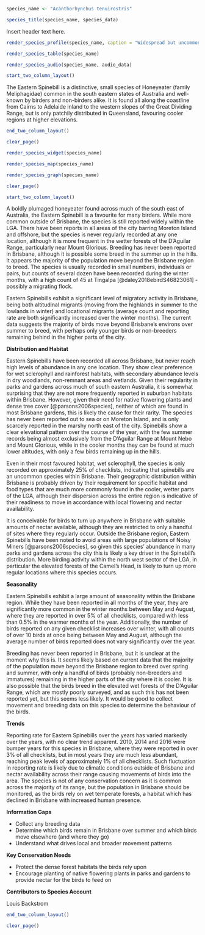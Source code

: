 ```r
species_name <- "Acanthorhynchus tenuirostris"
```

```r
species_title(species_name, species_data)
```

Insert header text here.

```r
render_species_profile(species_name, caption = "Widespread but uncommon resident and migrant to lower altitudes during winter months. Significantly more records in the cooler period of the year and clear elevational pattern indicating seasonal movements from the highlands to the lowlands and in and out of the city environs. Occurrence varies from year to year, but the reasons behind this remain unclear. Dependent on remnant dense forest habitat and cooler environs, both of which are threatened by climate change and increased development.")
```

```r
render_species_table(species_name)
```

```r
render_species_audio(species_name, audio_data)
```

```r
start_two_column_layout()
```

The Eastern Spinebill is a distinctive, small species of Honeyeater (family Meliphagidae) common in the south eastern states of Australia and well-known by birders and non-birders alike. It is found all along the coastline from Cairns to Adelaide inland to the western slopes of the Great Dividing Range, but is only patchily distributed in Queensland, favouring cooler regions at higher elevations.


```r
end_two_column_layout()
```

```r
clear_page()
```

```r
render_species_widget(species_name)
```

```r
render_species_map(species_name)
```

```r
render_species_graph(species_name)
```

```r
clear_page()
```

```r
start_two_column_layout()
```

A boldly plumaged honeyeater found across much of the south east of Australia, the Eastern Spinebill is a favourite for many birders. While more common outside of Brisbane, the species is still reported widely within the LGA. There have been reports in all areas of the city barring Moreton Island and offshore, but the species is never regularly recorded at any one location, although it is more frequent in the wetter forests of the D'Aguilar Range, particularly near Mount Glorious. Breeding has never been reported in Brisbane, although it is possible some breed in the summer up in the hills. It appears the majority of the population move beyond the Brisbane region to breed. The species is usually recorded in small numbers, individuals or pairs, but counts of several dozen have been recorded during the winter months, with a high count of 45 at Tingalpa [@daley2018ebirdS46823061] - possibly a migrating flock.

Eastern Spinebills exhibit a significant level of migratory activity in Brisbane, being both altitudinal migrants (moving from the highlands in summer to the lowlands in winter) and locational migrants (average count and reporting rate are both significantly increased over the winter months). The current data suggests the majority of birds move beyond Brisbane's environs over summer to breed, with perhaps only younger birds or non-breeders remaining behind in the higher parts of the city.

**Distribution and Habitat**

Eastern Spinebills have been recorded all across Brisbane, but never reach high levels of abundance in any one location. They show clear preference for wet sclerophyll and rainforest habitats, with secondary abundance levels in dry woodlands, non-remnant areas and wetlands. Given their regularity in parks and gardens across much of south eastern Australia, it is somewhat surprising that they are not more frequently reported in suburban habitats within Brisbane. However, given their need for native flowering plants and dense tree cover [@parsons2006species], neither of which are found in most Brisbane gardens, this is likely the cause for their rarity. The species has never been reported out to sea or on Moreton Island, and is only scarcely reported in the marshy north east of the city. Spinebills show a clear elevational pattern over the course of the year, with the few summer records being almost exclusively from the D'Aguilar Range at Mount Nebo and Mount Glorious, while in the cooler months they can be found at much lower altitudes, with only a few birds remaining up in the hills.

Even in their most favoured habitat, wet sclerophyll, the species is only recorded on approximately 25% of checklists, indicating that spinebills are an uncommon species within Brisbane. Their geographic distribution within Brisbane is probably driven by their requirement for specific habitat and food types that are much more commonly found in the cooler, wetter parts of the LGA, although their dispersion across the entire region is indicative of their readiness to move in accordance with local flowering and nectar availability.

 It is conceivable for birds to turn up anywhere in Brisbane with suitable amounts of nectar available, although they are restricted to only a handful of sites where they regularly occur. Outside the Brisbane region, Eastern Spinebills have been noted to avoid areas with large populations of Noisy Miners [@parsons2006species], so given this species' abundance in many parks and gardens across the city this is likely a key driver in the Spinebill's distribution. More birding activity within the north west sector of the LGA, in particular the elevated forests of the Camel's Head, is likely to turn up more regular locations where this species occurs.

 **Seasonality**

 Eastern Spinebills exhibit a large amount of seasonality within the Brisbane region. While they have been reported in all months of the year, they are significantly more common in the winter months between May and August, where they are reported in over 5% of all checklists, compared with less than 0.5% in the warmer months of the year. Additionally, the number of birds reported on any given checklist increases over winter, with all counts of over 10 birds at once being between May and August, although the average number of birds reported does not vary significantly over the year.

 Breeding has never been reported in Brisbane, but it is unclear at the moment why this is. It seems likely based on current data that the majority of the population move beyond the Brisbane region to breed over spring and summer, with only a handful of birds (probably non-breeders and immatures) remaining in the higher parts of the city where it is cooler. It is also possible that the birds breed in the elevated wet forests of the D'Aguilar Range, which are mostly poorly surveyed, and as such this has not been reported yet, but this seems less likely. It would be good to collect movement and breeding data on this species to determine the behaviour of the birds.

 **Trends**

 Reporting rate for Eastern Spinebills over the years has varied markedly over the years, with no clear trend apparent. 2010, 2014 and 2016 were bumper years for this species in Brisbane, where they were reported in over 3% of all checklists, but in most years they are much less abundant, reaching peak levels of approximately 1% of all checklists. Such fluctuation in reporting rate is likely due to climatic conditions outside of Brisbane and nectar availability across their range causing movements of birds into the area. The species is not of any conservation concern as it is common across the majority of its range, but the population in Brisbane should be monitored, as the birds rely on wet temperate forests, a habitat which has declined in Brisbane with increased human presence.

 **Information Gaps**

 - Collect any breeding data
 - Determine which birds remain in Brisbane over summer and which birds move elsewhere (and where they go)
 - Understand what drives local and broader movement patterns

 **Key Conservation Needs**

 - Protect the dense forest habitats the birds rely upon
 - Encourage planting of native flowering plants in parks and gardens to provide nectar for the birds to feed on

 **Contributors to Species Account**

 Louis Backstrom

```r
end_two_column_layout()
```

```r
clear_page()
```
